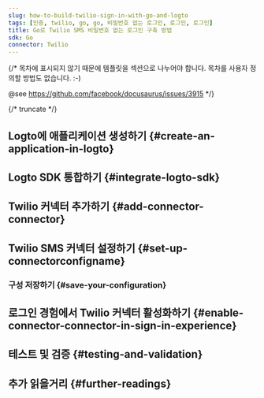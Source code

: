 ```yaml
---
slug: how-to-build-twilio-sign-in-with-go-and-logto
tags: [인증, twilio, go, go, 비밀번호 없는 로그인, 로그인, 로그인]
title: Go로 Twilio SMS 비밀번호 없는 로그인 구축 방법
sdk: Go
connector: Twilio
---
```


{/*
  목차에 표시되지 않기 때문에 템플릿을 섹션으로 나누어야 합니다.
  목차를 사용자 정의할 방법도 없습니다. :-)

  @see https://github.com/facebook/docusaurus/issues/3915
*/}



{/* truncate */}

<Intro connector={connector} sdk="Go" link="https://go.dev" />

## Logto에 애플리케이션 생성하기 \{#create-an-application-in-logto}

<CreateApplication type="Traditional web" framework="Go" />

## Logto SDK 통합하기 \{#integrate-logto-sdk}

<IntegrateSdk />

## Twilio 커넥터 추가하기 \{#add-connector-connector}

<AddPasswordlessConnector
  connector={connector}
  connectorType="SMS"
  passwordlessSignUpIdentifier="전화번호"
/>

## Twilio SMS 커넥터 설정하기 \{#set-up-connectorconfigname}

<ConnectorGuide />

### 구성 저장하기 \{#save-your-configuration}

<SaveYourConfiguration connector={connector} />

## 로그인 경험에서 Twilio 커넥터 활성화하기 \{#enable-connector-connector-in-sign-in-experience}

<EnablePasswordlessConnector
  connectorType="SMS"
  passwordlessSignUpIdentifier="전화번호"
/>

## 테스트 및 검증 \{#testing-and-validation}

<TestingAndValidation connector={connector} sdk="Go" />

## 추가 읽을거리 \{#further-readings}

<FurtherReadings />